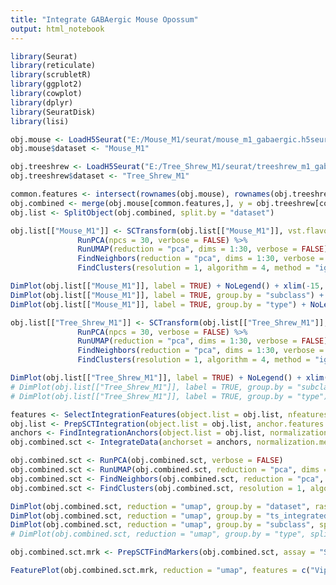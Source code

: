```yaml
---
title: "Integrate GABAergic Mouse Opossum"
output: html_notebook
---
```


```r

library(Seurat)
library(reticulate)
library(scrubletR)
library(ggplot2)
library(cowplot)
library(dplyr)
library(SeuratDisk)
library(lisi)

obj.mouse <- LoadH5Seurat("E:/Mouse_M1/seurat/mouse_m1_gabaergic.h5seurat")
obj.mouse$dataset <- "Mouse_M1"

obj.treeshrew <- LoadH5Seurat("E:/Tree_Shrew_M1/seurat/treeshrew_m1_gabaergic_sct.h5seurat")
obj.treeshrew$dataset <- "Tree_Shrew_M1"

```


```r

common.features <- intersect(rownames(obj.mouse), rownames(obj.treeshrew))
obj.combined <- merge(obj.mouse[common.features,], y = obj.treeshrew[common.features,])
obj.list <- SplitObject(obj.combined, split.by = "dataset")

```


```r

obj.list[["Mouse_M1"]] <- SCTransform(obj.list[["Mouse_M1"]], vst.flavor = "v2", verbose = FALSE) %>%
               RunPCA(npcs = 30, verbose = FALSE) %>%
               RunUMAP(reduction = "pca", dims = 1:30, verbose = FALSE) %>%
               FindNeighbors(reduction = "pca", dims = 1:30, verbose = FALSE) %>%
               FindClusters(resolution = 1, algorithm = 4, method = "igraph")

DimPlot(obj.list[["Mouse_M1"]], label = TRUE) + NoLegend() + xlim(-15, 15) + ylim(-15, 15) + coord_equal()
DimPlot(obj.list[["Mouse_M1"]], label = TRUE, group.by = "subclass") + NoLegend() + xlim(-15, 15) + ylim(-15, 15) + coord_equal()
DimPlot(obj.list[["Mouse_M1"]], label = TRUE, group.by = "type") + NoLegend() + xlim(-15, 15) + ylim(-15, 15) + coord_equal()

obj.list[["Tree_Shrew_M1"]] <- SCTransform(obj.list[["Tree_Shrew_M1"]], vst.flavor = "v2", verbose = FALSE) %>%
               RunPCA(npcs = 30, verbose = FALSE) %>%
               RunUMAP(reduction = "pca", dims = 1:30, verbose = FALSE) %>%
               FindNeighbors(reduction = "pca", dims = 1:30, verbose = FALSE) %>%
               FindClusters(resolution = 1, algorithm = 4, method = "igraph")

DimPlot(obj.list[["Tree_Shrew_M1"]], label = TRUE) + NoLegend() + xlim(-15, 15) + ylim(-15, 15) + coord_equal()
# DimPlot(obj.list[["Tree_Shrew_M1"]], label = TRUE, group.by = "subclass") + NoLegend() + xlim(-15, 15) + ylim(-15, 15) + coord_equal()
# DimPlot(obj.list[["Tree_Shrew_M1"]], label = TRUE, group.by = "type") + NoLegend() + xlim(-15, 15) + ylim(-15, 15) + coord_equal()

```


```r

features <- SelectIntegrationFeatures(object.list = obj.list, nfeatures = 5000)
obj.list <- PrepSCTIntegration(object.list = obj.list, anchor.features = features)
anchors <- FindIntegrationAnchors(object.list = obj.list, normalization.method = "SCT", anchor.features = features)
obj.combined.sct <- IntegrateData(anchorset = anchors, normalization.method = "SCT", features.to.integrate = common.features)

```


```r

obj.combined.sct <- RunPCA(obj.combined.sct, verbose = FALSE)
obj.combined.sct <- RunUMAP(obj.combined.sct, reduction = "pca", dims = 1:30, verbose = FALSE)
obj.combined.sct <- FindNeighbors(obj.combined.sct, reduction = "pca", dims = 1:30)
obj.combined.sct <- FindClusters(obj.combined.sct, resolution = 1, algorithm = 4, method = "igraph")

```


```r

DimPlot(obj.combined.sct, reduction = "umap", group.by = "dataset", raster = FALSE, shuffle = TRUE) + xlim(-18, 18) + ylim(-18, 18) + coord_equal()
DimPlot(obj.combined.sct, reduction = "umap", group.by = "ts_integrated_snn_res.1", raster = FALSE, label = TRUE) + xlim(-18, 18) + ylim(-18, 18) + coord_equal()
DimPlot(obj.combined.sct, reduction = "umap", group.by = "subclass", split.by = "dataset", label = TRUE, raster = FALSE) + NoLegend() + xlim(-18, 18) + ylim(-18, 18) + coord_equal()
# DimPlot(obj.combined.sct, reduction = "umap", group.by = "type", split.by = "dataset", label = TRUE, raster = FALSE, label.size = 2) + NoLegend() + xlim(-18, 18) + ylim(-18, 18) + coord_equal()

```


```r

obj.combined.sct.mrk <- PrepSCTFindMarkers(obj.combined.sct, assay = "SCT", verbose = TRUE)

```


```r

FeaturePlot(obj.combined.sct.mrk, reduction = "umap", features = c("Vip"), split.by = "dataset", raster = FALSE, min.cutoff = 0) + xlim(-18, 18) + ylim(-18, 18) + coord_equal()

```

